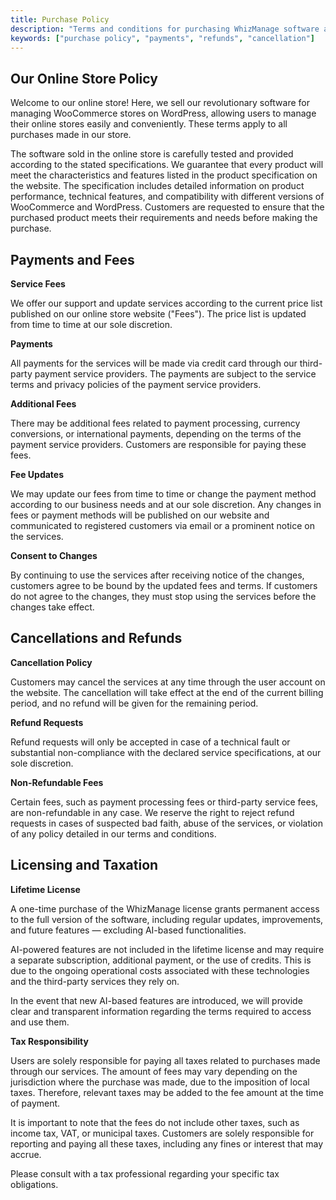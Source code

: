 ```yaml
---
title: Purchase Policy
description: "Terms and conditions for purchasing WhizManage software and services"
keywords: ["purchase policy", "payments", "refunds", "cancellation"]
---
```


## Our Online Store Policy

Welcome to our online store! Here, we sell our revolutionary software for managing WooCommerce stores on WordPress, allowing users to manage their online stores easily and conveniently. These terms apply to all purchases made in our store.

The software sold in the online store is carefully tested and provided according to the stated specifications. We guarantee that every product will meet the characteristics and features listed in the product specification on the website. The specification includes detailed information on product performance, technical features, and compatibility with different versions of WooCommerce and WordPress. Customers are requested to ensure that the purchased product meets their requirements and needs before making the purchase.

## Payments and Fees

**Service Fees**

We offer our support and update services according to the current price list published on our online store website ("Fees"). The price list is updated from time to time at our sole discretion.

**Payments**

All payments for the services will be made via credit card through our third-party payment service providers. The payments are subject to the service terms and privacy policies of the payment service providers.

**Additional Fees**

There may be additional fees related to payment processing, currency conversions, or international payments, depending on the terms of the payment service providers. Customers are responsible for paying these fees.

**Fee Updates**

We may update our fees from time to time or change the payment method according to our business needs and at our sole discretion. Any changes in fees or payment methods will be published on our website and communicated to registered customers via email or a prominent notice on the services.

**Consent to Changes**

By continuing to use the services after receiving notice of the changes, customers agree to be bound by the updated fees and terms. If customers do not agree to the changes, they must stop using the services before the changes take effect.

## Cancellations and Refunds

**Cancellation Policy**

Customers may cancel the services at any time through the user account on the website. The cancellation will take effect at the end of the current billing period, and no refund will be given for the remaining period.

**Refund Requests**

Refund requests will only be accepted in case of a technical fault or substantial non-compliance with the declared service specifications, at our sole discretion.

**Non-Refundable Fees**

Certain fees, such as payment processing fees or third-party service fees, are non-refundable in any case. We reserve the right to reject refund requests in cases of suspected bad faith, abuse of the services, or violation of any policy detailed in our terms and conditions.

## Licensing and Taxation

**Lifetime License**

A one-time purchase of the WhizManage license grants permanent access to the full version of the software, including regular updates, improvements, and future features — excluding AI-based functionalities.

AI-powered features are not included in the lifetime license and may require a separate subscription, additional payment, or the use of credits. This is due to the ongoing operational costs associated with these technologies and the third-party services they rely on.

In the event that new AI-based features are introduced, we will provide clear and transparent information regarding the terms required to access and use them.

**Tax Responsibility**

Users are solely responsible for paying all taxes related to purchases made through our services. The amount of fees may vary depending on the jurisdiction where the purchase was made, due to the imposition of local taxes. Therefore, relevant taxes may be added to the fee amount at the time of payment.

It is important to note that the fees do not include other taxes, such as income tax, VAT, or municipal taxes. Customers are solely responsible for reporting and paying all these taxes, including any fines or interest that may accrue.

<Note title="Tax Information" type="info">
Please consult with a tax professional regarding your specific tax obligations.
</Note>